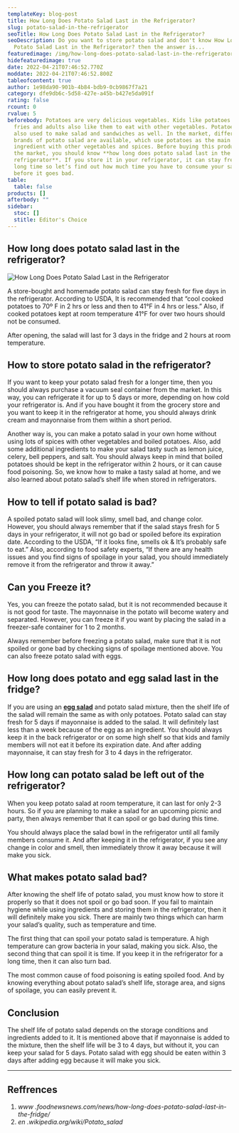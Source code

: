 ```yaml
---
templateKey: blog-post
title: How Long Does Potato Salad Last in the Refrigerator?
slug: potato-salad-in-the-refrigerator
seoTitle: How Long Does Potato Salad Last in the Refrigerator?
seoDescription: Do you want to store potato salad and don't know How Long Does
  Potato Salad Last in the Refrigerator? then the answer is...
featuredimage: /img/how-long-does-potato-salad-last-in-the-refrigerator-450x253.jpg
hidefeaturedimage: true
date: 2022-04-21T07:46:52.770Z
moddate: 2022-04-21T07:46:52.800Z
tableofcontent: true
author: 1e98da90-901b-4b84-bdb9-0cb9867f7a21
category: dfe9db6c-5d58-427e-a45b-b427e5da091f
rating: false
rcount: 0
rvalue: 5
beforebody: Potatoes are very delicious vegetables. Kids like potatoes as French
  fries and adults also like them to eat with other vegetables. Potatoes are
  also used to make salad and sandwiches as well. In the market, different
  brands of potato salad are available, which use potatoes as the main
  ingredient with other vegetables and spices. Before buying this product from
  the market, you should know **how long does potato salad last in the
  refrigerator**. If you store it in your refrigerator, it can stay fresh for a
  long time so let’s find out how much time you have to consume your salad
  before it goes bad.
table:
  table: false
products: []
afterbody: ""
sidebar:
  stoc: []
  stitle: Editor's Choice
---
```

## How long does potato salad last in the refrigerator?

![How Long Does Potato Salad Last in the Refrigerator](/img/how-long-does-potato-salad-last-in-the-refrigerator-450x253.jpg "How Long Does Potato Salad Last in the Refrigerator")

A store-bought and homemade potato salad can stay fresh for five days in the refrigerator. According to USDA, It is recommended that “cool cooked potatoes to 70º F in 2 hrs or less and then to 41°F in 4 hrs or less.” Also, if cooked potatoes kept at room temperature 41°F for over two hours should not be consumed.

After opening, the salad will last for 3 days in the fridge and 2 hours at room temperature.

## How to store potato salad in the refrigerator?

If you want to keep your potato salad fresh for a longer time, then you should always purchase a vacuum seal container from the market. In this way, you can refrigerate it for up to 5 days or more, depending on how cold your refrigerator is. And if you have bought it from the grocery store and you want to keep it in the refrigerator at home, you should always drink cream and mayonnaise from them within a short period.

Another way is, you can make a potato salad in your own home without using lots of spices with other vegetables and boiled potatoes. Also, add some additional ingredients to make your salad tasty such as lemon juice, celery, bell peppers, and salt. You should always keep in mind that boiled potatoes should be kept in the refrigerator within 2 hours, or it can cause food poisoning. So, we know how to make a tasty salad at home, and we also learned about potato salad’s shelf life when stored in refrigerators.

## How to tell if potato salad is bad?

A spoiled potato salad will look slimy, smell bad, and change color. However, you should always remember that if the salad stays fresh for 5 days in your refrigerator, it will not go bad or spoiled before its expiration date. According to the USDA, “If it looks fine, smells ok & It’s probably safe to eat.” Also, according to food safety experts, “If there are any health issues and you find signs of spoilage in your salad, you should immediately remove it from the refrigerator and throw it away.”

## Can you Freeze it?

Yes, you can freeze the potato salad, but it is not recommended because it is not good for taste. The mayonnaise in the potato will become watery and separated. However, you can freeze it if you want by placing the salad in a freezer-safe container for 1 to 2 months.

Always remember before freezing a potato salad, make sure that it is not spoiled or gone bad by checking signs of spoilage mentioned above. You can also freeze potato salad with eggs.

## How long does potato and egg salad last in the fridge?

If you are using an **[egg salad](https://howlongdoeslast.info/egg-salad/)** and potato salad mixture, then the shelf life of the salad will remain the same as with only potatoes. Potato salad can stay fresh for 5 days if mayonnaise is added to the salad. It will definitely last less than a week because of the egg as an ingredient. You should always keep it in the back refrigerator or on some high shelf so that kids and family members will not eat it before its expiration date. And after adding mayonnaise, it can stay fresh for 3 to 4 days in the refrigerator.

## How long can potato salad be left out of the refrigerator?

When you keep potato salad at room temperature, it can last for only 2-3 hours. So if you are planning to make a salad for an upcoming picnic and party, then always remember that it can spoil or go bad during this time.

You should always place the salad bowl in the refrigerator until all family members consume it. And after keeping it in the refrigerator, if you see any change in color and smell, then immediately throw it away because it will make you sick.

## What makes potato salad bad?

After knowing the shelf life of potato salad, you must know how to store it properly so that it does not spoil or go bad soon. If you fail to maintain hygiene while using ingredients and storing them in the refrigerator, then it will definitely make you sick. There are mainly two things which can harm your salad’s quality, such as temperature and time.

The first thing that can spoil your potato salad is temperature. A high temperature can grow bacteria in your salad, making you sick. Also, the second thing that can spoil it is time. If you keep it in the refrigerator for a long time, then it can also turn bad.

The most common cause of food poisoning is eating spoiled food. And by knowing everything about potato salad’s shelf life, storage area, and signs of spoilage, you can easily prevent it.

## Conclusion

The shelf life of potato salad depends on the storage conditions and ingredients added to it. It is mentioned above that if mayonnaise is added to the mixture, then the shelf life will be 3 to 4 days, but without it, you can keep your salad for 5 days. Potato salad with egg should be eaten within 3 days after adding egg because it will make you sick.

- - -

## Reffrences

1. *www .foodnewsnews.com/news/how-long-does-potato-salad-last-in-the-fridge/*
2. *en .wikipedia.org/wiki/Potato_salad*